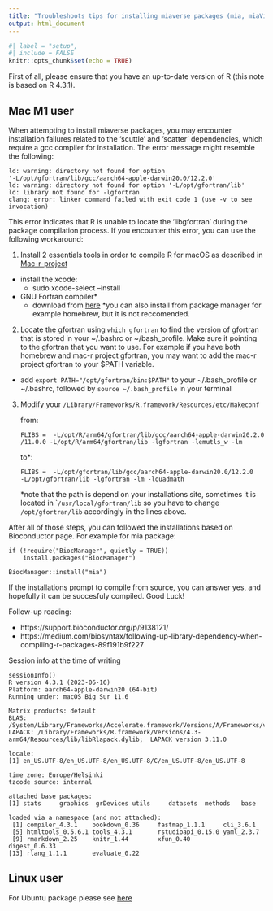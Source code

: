 ```yaml
---
title: "Troubleshoots tips for installing miaverse packages (mia, miaViz, miaSim)"
output: html_document
---
```


```r
#| label = "setup",
#| include = FALSE
knitr::opts_chunk$set(echo = TRUE)
```


First of all, please ensure that you have an up-to-date version of R
(this note is based on R 4.3.1).

## Mac M1 user

When attempting to install miaverse packages, you may encounter
installation failures related to the 'scuttle' and 'scatter'
dependencies, which require a gcc compiler for installation. The error
message might resemble the following:

```
ld: warning: directory not found for option
'-L/opt/gfortran/lib/gcc/aarch64-apple-darwin20.0/12.2.0'
ld: warning: directory not found for option '-L/opt/gfortran/lib'
ld: library not found for -lgfortran
clang: error: linker command failed with exit code 1 (use -v to see
invocation)
```

This error indicates that R is unable to locate the 'libgfortran'
during the package compilation process. If you encounter this error,
you can use the following workaround:

1. Install 2 essentials tools in order to compile R for macOS as
described in [Mac-r-project](https://mac.r-project.org/tools/)

- install the xcode: 
	- sudo xcode-select --install
- GNU Fortran compiler*
	- download from
	[here](https://mac.r-project.org/tools/gfortran-12.2-universal.pkg)
	*you can also install from package manager for example homebrew,
	but it is not reccomended.
	
2. Locate the gfortran using `which gfortran` to find the version of
gfortran that is stored in your ~/.bashrc or ~/bash_profile. Make sure
it pointing to the gfortran that you want to use. For example if you
have both homebrew and mac-r project gfortran, you may want to add the
mac-r project gfortran to your $PATH variable.
    
- add `export PATH="/opt/gfortran/bin:$PATH"` to your ~/.bash_profile
or ~/.bashrc, followed by `source ~/.bash_profile` in your terminal

3. Modify your `/Library/Frameworks/R.framework/Resources/etc/Makeconf`
	
	from: 
	
	```
	FLIBS =  -L/opt/R/arm64/gfortran/lib/gcc/aarch64-apple-darwin20.2.0     /11.0.0 -L/opt/R/arm64/gfortran/lib -lgfortran -lemutls_w -lm
	```
	to*:
	
	```
	FLIBS =  -L/opt/gfortran/lib/gcc/aarch64-apple-darwin20.0/12.2.0       -L/opt/gfortran/lib -lgfortran -lm -lquadmath
	```
*note that the path is depend on your installations site, sometimes it
is located in ``/usr/local/gfortran/lib` so you have to change
`/opt/gfortran/lib` accordingly in the lines above.

After all of those steps, you can followed the installations based on
Bioconductor page. For example for mia package:

```
if (!require("BiocManager", quietly = TRUE))
    install.packages("BiocManager")

BiocManager::install("mia")
```

If the installations prompt to compile from source, you can answer yes,
and hopefully it can be succesfuly compiled. Good Luck!

Follow-up reading:

- https://support.bioconductor.org/p/9138121/ 
- https://medium.com/biosyntax/following-up-library-dependency-when-compiling-r-packages-89f191b9f227


Session info at the time of writing

```
sessionInfo()
R version 4.3.1 (2023-06-16)
Platform: aarch64-apple-darwin20 (64-bit)
Running under: macOS Big Sur 11.6

Matrix products: default
BLAS:   /System/Library/Frameworks/Accelerate.framework/Versions/A/Frameworks/vecLib.framework/Versions/A/libBLAS.dylib 
LAPACK: /Library/Frameworks/R.framework/Versions/4.3-arm64/Resources/lib/libRlapack.dylib;  LAPACK version 3.11.0

locale:
[1] en_US.UTF-8/en_US.UTF-8/en_US.UTF-8/C/en_US.UTF-8/en_US.UTF-8

time zone: Europe/Helsinki
tzcode source: internal

attached base packages:
[1] stats     graphics  grDevices utils     datasets  methods   base     

loaded via a namespace (and not attached):
 [1] compiler_4.3.1    bookdown_0.36     fastmap_1.1.1     cli_3.6.1        
 [5] htmltools_0.5.6.1 tools_4.3.1       rstudioapi_0.15.0 yaml_2.3.7       
 [9] rmarkdown_2.25    knitr_1.44        xfun_0.40         digest_0.6.33    
[13] rlang_1.1.1       evaluate_0.22 
```


## Linux user


For Ubuntu package please see [here](https://packages.ubuntu.com/)


